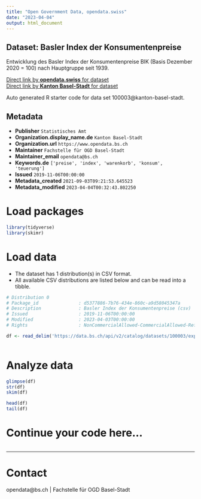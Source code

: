 ```yaml
---
title: "Open Government Data, opendata.swiss"
date: "2023-04-04"
output: html_document
---
```


## Dataset: Basler Index der Konsumentenpreise

Entwicklung des Basler Index der Konsumentenpreise BIK (Basis Dezember 2020 = 100) nach Hauptgruppe seit 1939.

[Direct link by **opendata.swiss** for dataset](https://opendata.swiss/de/dataset/basler-index-der-konsumentenpreise)<br>
[Direct link by **Kanton Basel-Stadt** for dataset](https://data.bs.ch/explore/dataset/100003/)

Auto generated R starter code for data set 100003@kanton-basel-stadt.

## Metadata

- **Publisher** `Statistisches Amt`
- **Organization.display_name.de** `Kanton Basel-Stadt`
- **Organization.url** `https://www.opendata.bs.ch`
- **Maintainer** `Fachstelle für OGD Basel-Stadt`
- **Maintainer_email** `opendata@bs.ch`
- **Keywords.de** `['preise', 'index', 'warenkorb', 'konsum', 'teuerung']`
- **Issued** `2019-11-06T00:00:00`
- **Metadata_created** `2021-09-03T09:21:53.645523`
- **Metadata_modified** `2023-04-04T00:32:43.802250`


# Load packages

```r

library(tidyverse)
library(skimr)

```

# Load data

-   The dataset has 1 distribution(s) in CSV format.
-   All available CSV distributions are listed below and can be read into a tibble.

```r

# Distribution 0
# Package_id               : d5377886-7b76-434e-860c-a9d58045347a
# Description              : Basler Index der Konsumentenpreise (csv)
# Issued                   : 2019-11-06T00:00:00
# Modified                 : 2023-04-03T00:00:00
# Rights                   : NonCommercialAllowed-CommercialAllowed-ReferenceRequired

df <- read_delim('https://data.bs.ch/api/v2/catalog/datasets/100003/exports/csv')



```

# Analyze data

```r

glimpse(df)
str(df)
skim(df)

head(df)
tail(df)

```

# Continue your code here...

```r

```

------------------------------------------------------------------------

# Contact

opendata@bs.ch | Fachstelle für OGD Basel-Stadt
